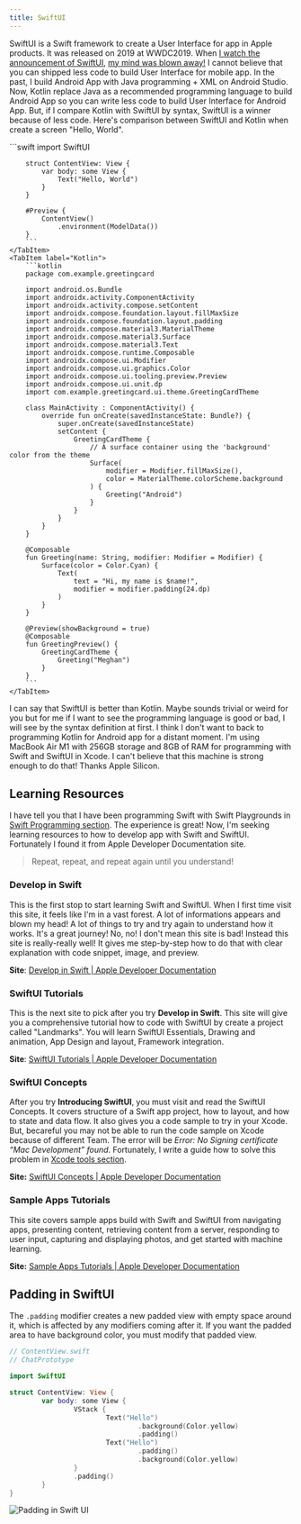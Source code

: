 ```yaml
---
title: SwiftUI
---
```



SwiftUI is a Swift framework to create a User Interface for app in Apple products. It was released on 2019 at WWDC2019. When [I watch the announcement of SwiftUI](https://www.youtube.com/watch?v=psL_5RIBqnY&t=7675s), [my mind was blown away!](https://www.youtube.com/watch?v=psL_5RIBqnY&t=7712s) I cannot believe that you can shipped less code to build User Interface for mobile app. In the past, I build Android App with Java programming + XML on Android Studio. Now, Kotlin replace Java as a recommended programming language to build Android App so you can write less code to build User Interface for Android App. But, if I compare Kotlin with SwiftUI by syntax, SwiftUI is a winner because of less code. Here's comparison between SwiftUI and Kotlin when create a screen "Hello, World".

<Tabs>
    <TabItem label="SwiftUI">
        ```swift
        import SwiftUI

        struct ContentView: View {
            var body: some View {
                Text("Hello, World")
            }
        }

        #Preview {
            ContentView()
                .environment(ModelData())
        }
        ```
    </TabItem>
    <TabItem label="Kotlin">
        ```kotlin
        package com.example.greetingcard

        import android.os.Bundle
        import androidx.activity.ComponentActivity
        import androidx.activity.compose.setContent
        import androidx.compose.foundation.layout.fillMaxSize
        import androidx.compose.foundation.layout.padding
        import androidx.compose.material3.MaterialTheme
        import androidx.compose.material3.Surface
        import androidx.compose.material3.Text
        import androidx.compose.runtime.Composable
        import androidx.compose.ui.Modifier
        import androidx.compose.ui.graphics.Color
        import androidx.compose.ui.tooling.preview.Preview
        import androidx.compose.ui.unit.dp
        import com.example.greetingcard.ui.theme.GreetingCardTheme

        class MainActivity : ComponentActivity() {
            override fun onCreate(savedInstanceState: Bundle?) {
                super.onCreate(savedInstanceState)
                setContent {
                    GreetingCardTheme {
                        // A surface container using the 'background' color from the theme
                        Surface(
                            modifier = Modifier.fillMaxSize(),
                            color = MaterialTheme.colorScheme.background
                        ) {
                            Greeting("Android")
                        }
                    }
                }
            }
        }

        @Composable
        fun Greeting(name: String, modifier: Modifier = Modifier) {
            Surface(color = Color.Cyan) {
                Text(
                    text = "Hi, my name is $name!",
                    modifier = modifier.padding(24.dp)
                )
            }
        }

        @Preview(showBackground = true)
        @Composable
        fun GreetingPreview() {
            GreetingCardTheme {
                Greeting("Meghan")
            }
        }
        ```
    </TabItem>
</Tabs>

I can say that SwiftUI is better than Kotlin. Maybe sounds trivial or weird for you but for me if I want to see the programming language is good or bad, I will see by the syntax definition at first. I think I don't want to back to programming Kotlin for Android app for a distant moment. I'm using MacBook Air M1 with 256GB storage and 8GB of RAM for programming with Swift and SwiftUI in Xcode. I can't believe that this machine is strong enough to do that! Thanks Apple Silicon.

## Learning Resources

I have tell you that I have been programming Swift with Swift Playgrounds in [Swift Programming section](/programming/swift). The experience is great! Now, I'm seeking learning resources to how to develop app with Swift and SwiftUI.
Fortunately I found it from Apple Developer Documentation site.

> Repeat, repeat, and repeat again until you understand!

### Develop in Swift

This is the first stop to start learning Swift and SwiftUI. When I first time visit this site, it feels like I'm in a vast forest.
A lot of informations appears and blown my head! A lot of things to try and try again to understand how it works.
It's a great journey! No, no! I don't mean this site is bad! Instead this site is really-really well! It gives me step-by-step how to do that with clear explanation with code snippet, image, and preview.

__Site__: [Develop in Swift | Apple Developer Documentation](https://developer.apple.com/tutorials/develop-in-swift)

### SwiftUI Tutorials

This is the next site to pick after you try **Develop in Swift**. This site will give you a comprehensive tutorial how to code with SwiftUI by create a project called "Landmarks". You will learn SwiftUI Essentials, Drawing and animation, App Design and layout, Framework integration.

__Site__: [SwiftUI Tutorials | Apple Developer Documentation](https://developer.apple.com/tutorials/swiftui)

### SwiftUI Concepts

After you try **Introducing SwiftUI**, you must visit and read the SwiftUI Concepts. It covers structure of a Swift app project, how to layout, and how to state and data flow. It also gives you a code sample to try in your Xcode. But, becareful you may not be able to run the code sample on Xcode because of different Team. The error will be _Error: No Signing certificate “Mac Development” found_. Fortunately, I write a guide how to solve this problem in [Xcode tools section](/tools/xcode).

__Site:__ [SwiftUI Concepts | Apple Developer Documentation](https://developer.apple.com/tutorials/swiftui-concepts)

### Sample Apps Tutorials

This site covers sample apps build with Swift and SwiftUI from navigating apps, presenting content, retrieving content from a server, responding to user input, capturing and displaying photos, and get started with machine learning.

__Site:__ [Sample Apps Tutorials | Apple Developer Documentation](https://developer.apple.com/tutorials/sample-apps)

## Padding in SwiftUI

The `.padding` modifier creates a new padded view with empty space around it, which is affected by any modifiers coming after it. If you want the padded area to have background color, you must modify that padded view.

```swift
// ContentView.swift
// ChatPrototype

import SwiftUI

struct ContentView: View {
		var body: some View {
				VStack {
						Text("Hello")
								.background(Color.yellow)
								.padding()
						Text("Hello")
								.padding()
								.background(Color.yellow)
				}
				.padding()
		}
}
```

<img src="/images/padding-in-swiftui.png" alt="Padding in Swift UI"/>